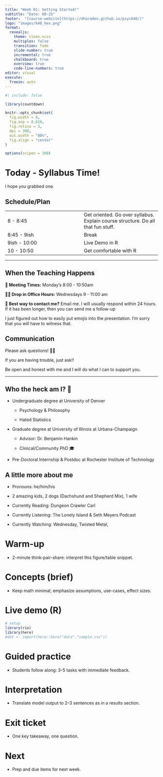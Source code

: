 ```yaml
---
title: "Week 01: Getting Started!"
subtitle: "Date: 08-25"
footer:  "[course-website](https://dharaden.github.io/psyc640/)"
logo: "images/640_hex.png"
format: 
  revealjs:
    theme: clean.scss
    multiplex: false
    transition: fade
    slide-number: true
    incremental: true 
    chalkboard: true
    overview: true
    code-line-numbers: true
editor: visual
execute:
  freeze: auto
---
```


```r
#| include: false

library(countdown)

knitr::opts_chunk$set(
  fig.width = 8,
  fig.asp = 0.618,
  fig.retina = 3,
  dpi = 300,
  out.width = "80%",
  fig.align = "center"
)

options(scipen = 100)
```

# Today - Syllabus Time!

I hope you grabbed one.

## Schedule/Plan

|  |  |
|----|----|
| 8 - 8:45 | Get oriented. Go over syllabus. Explain course structure. Do all that fun stuff. |
| 8:45 - 9ish | Break |
| 9ish - 10:00 | Live Demo in R |
| 10 - 10:50 | Get comfortable with R |

------------------------------------------------------------------------

## When the Teaching Happens

**💾 Meeting Times:** Monday's 8:00 - 10:50am

**🧑‍🏫 Drop in Office Hours:** Wednesdays 9 - 11:00 am

**📧 Best way to contact me?** Email me. I will usually respond within 24 hours. If it has been longer, then you can send me a follow-up

::: callout-note
I just figured out how to easily put emojis into the presentation. I'm sorry that you will have to witness that.
:::

## Communication

Please ask questions! 🙋‍♀️

If you are having trouble, just ask!!

Be open and honest with me and I will do what I can to support you.

------------------------------------------------------------------------

## Who the heck am I? 🤷

-   Undergraduate degree at University of Denver

    -   Psychology & Philosophy

    -   Hated Statistics

-   Graduate degree at University of Illinois at Urbana-Champaign

    -   Advisor: Dr. Benjamin Hankin

    -   Clinical/Community PhD 🎓

-   Pre-Doctoral Internship & Postdoc at Rochester Institute of Technology

## A little more about me

-   Pronouns: he/him/his

-   2 amazing kids, 2 dogs (Dachshund and Shepherd Mix), 1 wife

-   Currently Reading: Dungeon Crawler Carl

-   Currently Listening: The Lonely Island & Seth Meyers Podcast

-   Currently Watching: Wednesday, Twisted Metal,

# Warm-up

-   2-minute think-pair-share: interpret this figure/table snippet.

# Concepts (brief)

-   Keep math minimal; emphasize assumptions, use-cases, effect sizes.

# Live demo (R)

```r
# setup
library(rio)
library(here)
#dat <- import(here::here("data","sample.csv"))
```

# Guided practice

-   Students follow along: 3–5 tasks with immediate feedback.

# Interpretation

-   Translate model output to 2–3 sentences as in a results section.

# Exit ticket

-   One key takeaway, one question.

# Next

-   Prep and due items for next week.
